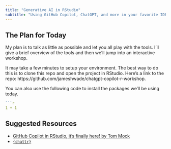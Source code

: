 ```yaml
---
title: "Generative AI in RStudio"
subtitle: "Using GitHub Copilot, ChatGPT, and more in your favorite IDE"
---
```


## The Plan for Today

My plan is to talk as little as possible and let you all play with the tools. I'll give a brief overview of the tools and then we'll jump into an interactive workshop.

It may take a few minutes to setup your environment. The best way to do this is to clone this repo and open the project in RStudio. Here's a link to the repo: https://github.com/jameshwade/chatgpt-copilot-r-workshop.

You can also use the following code to install the packages we'll be using today.

```r


```r
1 + 1
```

## Suggested Resources

- [GitHub Copilot in RStudio, it's finally here! by Tom Mock]("https://pos.it/rstudio-copilot)
- [`{chattr}`](https://github.com/mlverse/chattr)

